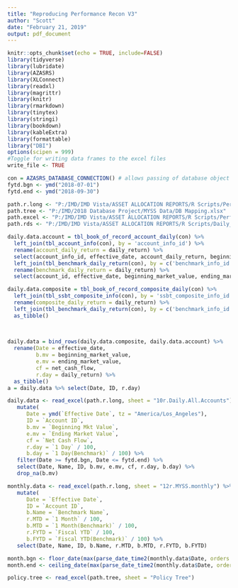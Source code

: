 ```yaml
---
title: "Reproducing Performance Recon V3"
author: "Scott"
date: "February 21, 2019"
output: pdf_document
---
```


```r
knitr::opts_chunk$set(echo = TRUE, include=FALSE)
library(tidyverse)
library(lubridate)
library(AZASRS)
library(XLConnect)
library(readxl)
library(magrittr)
library(knitr)
library(rmarkdown)
library(tinytex)
library(stringi)
library(bookdown)
library(kableExtra)
library(formattable)
library("DBI")
options(scipen = 999)
#Toggle for writing data frames to the excel files
write_file <- TRUE
```

```r
con = AZASRS_DATABASE_CONNECTION() # allows passing of database object for lazy querying
fytd.bgn <- ymd("2018-07-01")
fytd.end <- ymd("2018-09-30")

path.r.long <- "P:/IMD/IMD Vista/ASSET ALLOCATION REPORTS/R Scripts/Performance_Recon/MYSS Data/MYSS.data.xlsm"
path.tree <- "P:/IMD/2018 Database Project/MYSS Data/DB Mapping.xlsx"
path.excel <- "P:/IMD/IMD Vista/ASSET ALLOCATION REPORTS/R Scripts/Performance_Recon/Excel Files/"
path.rds <- "P:/IMD/IMD Vista/ASSET ALLOCATION REPORTS/R Scripts/Daily_Recon/RDS Files/"
```


```r
daily.data.account = tbl_book_of_record_account_daily(con) %>%
  left_join(tbl_account_info(con), by = 'account_info_id') %>%
  rename(account_daily_return = daily_return) %>%
  select(account_info_id, effective_date, account_daily_return, beginning_market_value, ending_market_value, account_id, benchmark_info_id) %>%
  left_join(tbl_benchmark_daily_return(con), by = c('benchmark_info_id', 'effective_date')) %>% 
  rename(benchmark_daily_return = daily_return) %>%
  select(account_id, effective_date, beginning_market_value, ending_market_value, account_daily_return, benchmark_daily_return) %>% as_tibble()

daily.data.composite = tbl_book_of_record_composite_daily(con) %>%
  left_join(tbl_ssbt_composite_info(con), by = 'ssbt_composite_info_id') %>%
  rename(composite_daily_return = daily_return) %>%
  left_join(tbl_benchmark_daily_return(con), by = c('benchmark_info_id', 'effective_date')) %>%
  as_tibble()
  
 

daily.data = bind_rows(daily.data.composite, daily.data.account) %>%
  rename(Date = effective_date,
         b.mv = beginning_market_value,
         e.mv = ending_market_value,
         cf = net_cash_flow,
         r.day = daily_return) %>% 
  as_tibble()
a = daily.data %>% select(Date, ID, r.day)

daily.data <- read_excel(path.r.long, sheet = "10r.Daily.All.Accounts") %>% 
   mutate(
      Date = ymd(`Effective Date`, tz = "America/Los_Angeles"),
      ID = `Account ID`,
      b.mv = `Beginning Mkt Value`,
      e.mv = `Ending Market Value`,
      cf = `Net Cash Flow`,
      r.day = `1 Day` / 100,
      b.day = `1 Day(Benchmark)` / 100) %>%
   filter(Date >= fytd.bgn, Date <= fytd.end) %>%
   select(Date, Name, ID, b.mv, e.mv, cf, r.day, b.day) %>% 
   drop_na(b.mv)

monthly.data <- read_excel(path.r.long, sheet = "12r.MYSS.monthly") %>% 
   mutate(
      Date = `Effective Date`,
      ID = `Account ID`,
      b.Name = `Benchmark Name`,
      r.MTD = `1 Month` / 100,
      b.MTD = `1 Month(Benchmark)` / 100,
      r.FYTD = `Fiscal YTD` / 100,
      b.FYTD = `Fiscal YTD(Benchmark)` / 100) %>% 
   select(Date, Name, ID, b.Name, r.MTD, b.MTD, r.FYTD, b.FYTD)

month.bgn <- floor_date(max(parse_date_time2(monthly.data$Date, orders = "mdy")), "month")
month.end <- ceiling_date(max(parse_date_time2(monthly.data$Date, orders = "mdy")), "month") - 1

policy.tree <- read_excel(path.tree, sheet = "Policy Tree")

```

